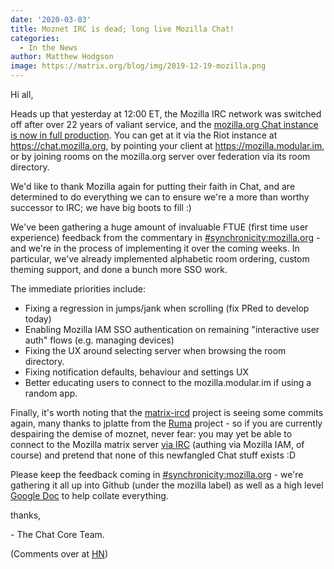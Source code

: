 ```yaml
---
date: '2020-03-03'
title: Moznet IRC is dead; long live Mozilla Chat!
categories:
  - In the News
author: Matthew Hodgson
image: https://matrix.org/blog/img/2019-12-19-mozilla.png
---
```


Hi all,

Heads up that yesterday at 12:00 ET, the Mozilla IRC network was switched off
after over 22 years of valiant service, and the [mozilla.org Chat instance is
now in full production](http://exple.tive.org/blarg/2020/02/20/synchronous-messaging-were-live/).
You can get at it via the Riot instance at
https://chat.mozilla.org, by pointing your client at
https://mozilla.modular.im, or by joining rooms on the mozilla.org server over
federation via its room directory.

We'd like to thank Mozilla again for putting their faith in Chat, and are
determined to do everything we can to ensure we're a more than worthy
successor to IRC; we have big boots to fill :)

We've been gathering a huge amount of invaluable FTUE (first time user experience)
feedback from the commentary in [#synchronicity:mozilla.org](https://to.chat.dingshunyu.top/#/#synchronicity:mozilla.org) - and we're in the process
of implementing it over the coming weeks.  In particular, we've already implemented
alphabetic room ordering, custom theming support, and done a bunch more SSO work.

The immediate priorities include:

 * Fixing a regression in jumps/jank when scrolling (fix PRed to develop today)
 * Enabling Mozilla IAM SSO authentication on remaining "interactive user auth" flows (e.g. managing devices)
 * Fixing the UX around selecting server when browsing the room directory.
 * Fixing notification defaults, behaviour and settings UX
 * Better educating users to connect to the mozilla.modular.im if using a random app.

Finally, it's worth noting that the [matrix-ircd](https://github.com/matrix-org/matrix-ircd) project is
seeing some commits again, many thanks to jplatte from the [Ruma](https://ruma.io) project - so if you are
currently despairing the demise of moznet, never fear: you may yet be able to connect to the Mozilla matrix
server [via IRC](https://xkcd.com/1782/) (authing via Mozilla IAM, of course) and pretend that none of this newfangled Chat stuff
exists :D

Please keep the feedback coming in [#synchronicity:mozilla.org](https://to.chat.dingshunyu.top/#/#synchronicity:mozilla.org) - we're gathering it all up into Github (under the mozilla label) as well as a high level [Google Doc](https://docs.google.com/document/d/1yG3pqAWN4JLL_omC1E9W7Gc-jAOqFD0OAr5gig1Yilg/edit?usp=drive_web&ouid=106410341666574529833) to help collate everything.

thanks,

\- The Chat Core Team.

(Comments over at [HN](https://news.ycombinator.com/item?id=22477757))